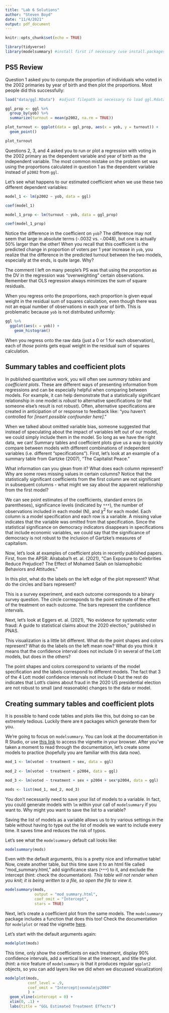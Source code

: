 ---
title: "Lab 6 Solutions"
author: "Steven Boyd"
date: "11/4/2021"
output: pdf_document
---

```{r setup, include=FALSE}
knitr::opts_chunk$set(echo = TRUE)
```

```{r, include=FALSE}
library(tidyverse)
library(modelsummary) #install first if necessary (use install.packages())
```

## PS5 Review

Question 1 asked you to compute the proportion of individuals who voted in the 2002 primaries by year of birth and then plot the proportions. Most people did this successfully:

```{r}
load("data/ggl.RData")  #adjust filepath as necessary to load ggl.Rdata

ggl_prop <- ggl %>%
  group_by(yob) %>%
  summarize(turnout = mean(p2002, na.rm = TRUE))

plot_turnout <- ggplot(data = ggl_prop, aes(x = yob, y = turnout)) +
  geom_point()

plot_turnout
```

Questions 2, 3, and 4 asked you to run or plot a regression with voting in the 2002 primary as the dependent variable and year of birth as the independent variable. The most common mistake on the problem set was using the proportions calculated in question 1 as the dependent variable instead of `p2002` from `ggl`. 

Let's see what happens to our estimated coefficient when we use these two different dependent variables:

```{r}
model_1 <- lm(p2002 ~ yob, data = ggl)

coef(model_1)

model_1_prop <- lm(turnout ~ yob, data = ggl_prop)

coef(model_1_prop)
```

Notice the difference in the coefficient on `yob`? The difference may not seem that large in absolute terms (-.0032 vs. -.0048), but one is actually 50% larger than the other! When you recall that this coefficient is the predicted change in proportion of voters per 1 year increase in `yob`, you realize that the difference in the predicted turnout between the two models, especially at the ends, is quite large. Why?

The comment I left on many people's PS was that using the proportion as the DV in the regression was "overweighting" certain observations. Remember that OLS regression always minimizes the sum of square residuals.

When you regress onto the proportions, each proportion is given equal weight in the residual sum of squares calculation, even though there was not an equal number of observations in each year of birth. This is problematic because `yob` is not distributed uniformly:

```{r}
ggl %>%
  ggplot(aes(x = yob)) +
    geom_histogram()
```

When you regress onto the raw data (just a 0 or 1 for each observation), each of *those* points gets equal weight in the residual sum of squares calculation. 


## Summary tables and coefficient plots

In published quantitative work, you will often see *summary tables* and *coefficient plots*. These are different ways of presenting information from regressions and can be especially helpful when comparing between models. For example, it can help demonstrate that a statistically significant relationship in one model is *robust* to alternative specifications (or that someone else's result is not robust). Often, alternative specifications are created in anticipation of or response to feedback like: "you haven't controlled for *[insert possible confounder here]*." 

When we talked about omitted variable bias, someone suggested that instead of speculating about the impact of variables left out of our model, we could simply include them in the model. So long as we have the right data, we can! Summary tables and coefficient plots give us a way to quickly compare between models with different combinations of independent variables (i.e. different "specifications"). First, let's look at an example of a summary table from Gartzke (2007), "The Capitalist Peace." 

What information can you glean from it? What does each column represent? Why are some rows missing values in certain columns? Notice that the statistically significant coefficients from the first column are not significant in subsequent columns - what might we say about the apparent relationship from the first model?

We can see point estimates of the coefficients, standard errors (in parentheses), significance levels (indicated by `***`), the number of observations included in each model (N), and $\chi^{2}$ for each model. Each column is a model specification and each row is a variable. A missing value indicates that the variable was omitted from that specification. Since the statistical significance on democracy indicators disappears in specifications that include economic variables, we could say that the significance of democracy is not robust to the inclusion of Gartzke's measures of capitalism. 

Now, let's look at examples of coefficient plots in recently published papers. First, from the APSR: Alrababa'h et. al. (2021), "Can Exposure to Celebrities Reduce Prejudice? The Effect of Mohamed Salah on Islamophobic Behaviors and Attitudes."

In this plot, what do the labels on the left edge of the plot represent? What do the circles and bars represent?

This is a survey experiment, and each outcome corresponds to a binary survey question. The circle corresponds to the point estimate of the effect of the treatment on each outcome. The bars represent the confidence intervals. 

Next, let's look at Eggers et. al. (2021), "No evidence for systematic voter fraud: A guide to statistical claims about the 2020 election," published in PNAS. 

This visualization is a little bit different. What do the point shapes and colors represent? What do the labels on the left mean now? What do you think it means that the confidence interval does not include 0 in several of the Lott models, but does in the others?

The point shapes and colors correspond to variants of the model specification and the labels correspond to different models. The fact that 3 of the 4 Lott model confidence intervals not include 0 but the rest do indicates that Lott's claims about fraud in the 2020 US presidential election are not robust to small (and reasonable) changes to the data or model. 

## Creating summary tables and coefficient plots

It is possible to hand code tables and plots like this, but doing so can be extremely tedious. Luckily there are `R` packages which generate them for you. 

We're going to focus on `modelsummary`. You can look at the documentation in R Studio, or use [this link](https://vincentarelbundock.github.io/modelsummary/articles/modelsummary.html) to access the vignette in your browser. After you've taken a moment to read through the documentation, let's create some models to practice (hopefully you are familiar with this data now).

```{r}
mod_1 <- lm(voted ~ treatment + sex, data = ggl)
  
mod_2 <- lm(voted ~ treatment + p2004, data = ggl)

mod_3 <- lm(voted ~ treatment + sex + p2004 + sex*p2004, data = ggl)

mods <- list(mod_1, mod_2, mod_3)
```

You don't necessarily need to save your list of models to a variable. In fact, you could generate models with `lm` within your call of `modelsummary` if you want to. Why might you want to save the list to a variable?

Saving the list of models as a variable allows us to try various settings in the table without having to type out the list of models we want to include every time. It saves time and reduces the risk of typos.

Let's see what the `modelsummary` default call looks like:

```{r}
modelsummary(mods)
```

Even with the default arguments, this is a pretty nice and informative table! Now, create another table, but this time save it to an html file called "mod_summary.html," add significance stars (`***`) to it, and exclude the intercept (hint: check the documentation). *This table will not render when you knit; it is being written to a file, so open the file to view it.*

```{r}
modelsummary(mods,
             output = "mod_summary.html",
             coef_omit = "Intercept",
             stars = TRUE)
```

Next, let's create a coefficient plot from the same models. The `modelsummary` package includes a function that does this too! Check the documentation for `modelplot` or read the vignette [here](https://vincentarelbundock.github.io/modelsummary/articles/modelplot.html).

Let's start with the default arguments again:

```{r}
modelplot(mods)
```

This time, only show the coefficients on each treatment, display 90% confidence intervals, add a vertical line at the intercept, and title the plot. (hint: a nice feature of `modelsummary` is that it produces regular `ggplot2` objects, so you can add layers like we did when we discussed visualization) 

```{r}
modelplot(mods, 
          conf_level = .9,
          coef_omit = "Intercept|sexmale|p2004"
          ) +
  geom_vline(xintercept = 0) +
  xlim(0, .1) +
  labs(title = "GGL Estimated Treatment Effects")
```


